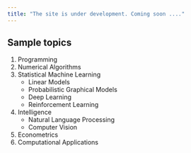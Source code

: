 ```yaml
---
title: "The site is under development. Coming soon ...."
---
```


## Sample topics
1. Programming
2. Numerical Algorithms
3. Statistical Machine Learning
    + Linear Models
    + Probabilistic Graphical Models
    + Deep Learning
    + Reinforcement Learning
4. Intelligence
    + Natural Language Processing
    + Computer Vision
5. Econometrics
6. Computational Applications